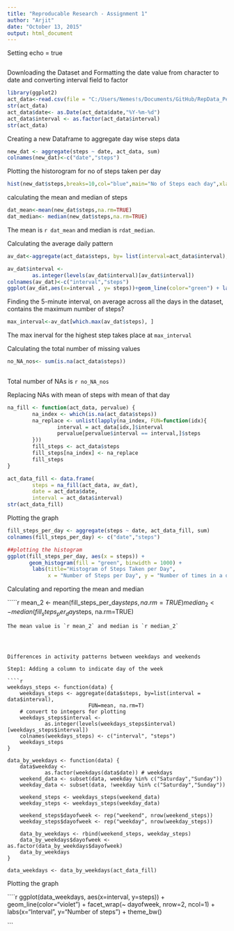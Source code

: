 ```yaml
---
title: "Reproducable Research - Assignment 1"
author: "Arjit"
date: "October 13, 2015"
output: html_document
---
```


Setting echo = true
```r

```

Downloading the Dataset and Formatting the date value from character to date
and converting interval field to factor

```r
library(ggplot2)
act_data<-read.csv(file = "C:/Users/Nemes!s/Documents/GitHub/RepData_PeerAssessment1/activity.csv ",sep=",",header=TRUE,colClasses = c("numeric","character","numeric"))
str(act_data)
act_data$date<- as.Date(act_data$date,"%Y-%m-%d")
act_data$interval <- as.factor(act_data$interval)
str(act_data)

```
Creating a new Dataframe to aggregate day wise steps data

```r
new_dat <- aggregate(steps ~ date, act_data, sum)
colnames(new_dat)<-c("date","steps")
```

Plotting the historogram for no of steps taken per day

```r
hist(new_dat$steps,breaks=10,col="blue",main="No of Steps each day",xlab = "Steps")
```

calculating the mean and median of steps

```r
dat_mean<-mean(new_dat$steps,na.rm=TRUE)
dat_median<- median(new_dat$steps,na.rm=TRUE)
```
The mean is `r dat_mean` and median is `rdat_median`.

Calculating  the average daily pattern

````r
av_dat<-aggregate(act_data$steps, by= list(interval=act_data$interval), FUN=mean,na.rm=TRUE)

av_dat$interval <- 
        as.integer(levels(av_dat$interval)[av_dat$interval])
colnames(av_dat)<-c("interval","steps")
ggplot(av_dat,aes(x=interval , y= steps))+geom_line(color="green") + labs( title="Average Daily Pattern", x="Interval", y="No of Steps")

````
Finding  the 5-minute interval, on average across all the days in the dataset, contains the maximum number of steps?
`````r
max_interval<-av_dat[which.max(av_dat$steps), ] 

`````

The max inerval for the highest step takes place at `max_interval`

Calculating the total number of missing values

`````r
no_NA_nos<- sum(is.na(act_data$steps))
          
``````
Total number of NAs is `r no_NA_nos`

Replacing NAs with mean of steps with mean of that day

````r
na_fill <- function(act_data, pervalue) {
        na_index <- which(is.na(act_data$steps))
        na_replace <- unlist(lapply(na_index, FUN=function(idx){
                interval = act_data[idx,]$interval
                pervalue[pervalue$interval == interval,]$steps
        }))
        fill_steps <- act_data$steps
        fill_steps[na_index] <- na_replace
        fill_steps
}

act_data_fill <- data.frame(  
        steps = na_fill(act_data, av_dat),  
        date = act_data$date,  
        interval = act_data$interval)
str(act_data_fill)

`````
Plotting the graph

````r
fill_steps_per_day <- aggregate(steps ~ date, act_data_fill, sum)
colnames(fill_steps_per_day) <- c("date","steps")

##plotting the histogram
ggplot(fill_steps_per_day, aes(x = steps)) + 
       geom_histogram(fill = "green", binwidth = 1000) + 
        labs(title="Histogram of Steps Taken per Day", 
             x = "Number of Steps per Day", y = "Number of times in a day(Count)")


``````
Calculating and reporting the mean and median

`````r

mean_2  <- mean(fill_steps_per_day$steps, na.rm=TRUE)
median_2 <- median(fill_steps_per_day$steps, na.rm=TRUE)

```
The mean value is `r mean_2` and median is `r median_2`




Differences in activity patterns between weekdays and weekends

Step1: Adding a column to indicate day of the week 

````r
weekdays_steps <- function(data) {
    weekdays_steps <- aggregate(data$steps, by=list(interval = data$interval),
                          FUN=mean, na.rm=T)
    # convert to integers for plotting
    weekdays_steps$interval <- 
            as.integer(levels(weekdays_steps$interval)[weekdays_steps$interval])
    colnames(weekdays_steps) <- c("interval", "steps")
    weekdays_steps
}

data_by_weekdays <- function(data) {
    data$weekday <- 
            as.factor(weekdays(data$date)) # weekdays
    weekend_data <- subset(data, weekday %in% c("Saturday","Sunday"))
    weekday_data <- subset(data, !weekday %in% c("Saturday","Sunday"))

    weekend_steps <- weekdays_steps(weekend_data)
    weekday_steps <- weekdays_steps(weekday_data)

    weekend_steps$dayofweek <- rep("weekend", nrow(weekend_steps))
    weekday_steps$dayofweek <- rep("weekday", nrow(weekday_steps))

    data_by_weekdays <- rbind(weekend_steps, weekday_steps)
    data_by_weekdays$dayofweek <- as.factor(data_by_weekdays$dayofweek)
    data_by_weekdays
}

data_weekdays <- data_by_weekdays(act_data_fill)
````

Plotting the graph

````r
ggplot(data_weekdays, aes(x=interval, y=steps)) + 
        geom_line(color="violet") + 
        facet_wrap(~ dayofweek, nrow=2, ncol=1) +
        labs(x="Interval", y="Number of steps") +
        theme_bw()

```